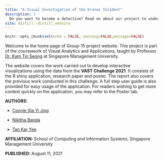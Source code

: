 ```yaml
---
title: "A Visual Investigation of the Kronos Incident"
description: |
  Do you want to become a detective? Read on about our project to understand how visual analytics can help in investigations and explore our application to become one!
site: distill::distill_website
---
```


```r
knitr::opts_chunk$set(echo = FALSE, warning=FALSE,message=FALSE)

```

Welcome to the home page of Group-15 project website. This project is part of the coursework of Visual Analytics and Applications, taught by Professor [Dr. Kam Tin Seong](https://www.smu.edu.sg/faculty/profile/9618/KAM-Tin-Seong) at Singapore Management University.

The website covers the work carried out to develop interactive visualizations using the data from the **VAST Challenge 2021**. It consists of the R shiny application, research paper and poster. The report also covers the previous work conducted in this challenge. A full step user guide is also provided for easy usage of the application. For readers wishing to get more context quickly on the application, you may refer to the Poster tab.


**AUTHORS:**

*   [Connie Xia Yi Jing](https://www.linkedin.com/in/connie-xia)

*   [Nikitha Banda](https://www.linkedin.com/in/banda-nikitha)

*   [Tan Kar Yee](https://www.linkedin.com/in/kar-yee-tan-22747954)


**AFFILIATION:** School of Computing and Information Systems, Singapore Management University

**PUBLISHED:** August 11, 2021